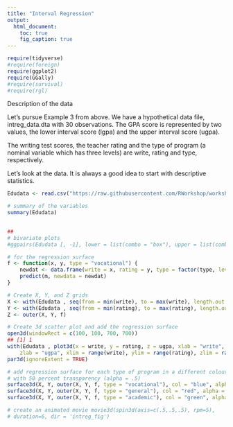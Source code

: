 ```yaml
---
title: "Interval Regression"
output:
  html_document:
    toc: true
    fig_caption: true
---
```


```r
require(tidyverse)
#require(foreign)
require(ggplot2)
require(GGally)
#require(survival)
#require(rgl)

```


Description of the data

Let’s pursue Example 3 from above. We have a hypothetical data file, intreg_data.dta with 30 observations. The GPA score is represented by two values, the lower interval score (lgpa) and the upper interval score (ugpa). 

The writing test scores, the teacher rating and the type of program (a nominal variable which has three levels) are write, rating and type, respectively. 

Let’s look at the data. It is always a good idea to start with descriptive statistics.


```r
Edudata <- read.csv("https://raw.githubusercontent.com/RWorkshop/workshopdatasets/master/ggplot2/Education.csv")

```


```r

# summary of the variables
summary(Edudata)
               

```



```r
## 
# bivariate plots
#ggpairs(Edudata [, -1], lower = list(combo = "box"), upper = list(combo = "blank"))
```




```r
# for the regression surface
f <- function(x, y, type = "vocational") {
    newdat <- data.frame(write = x, rating = y, type = factor(type, levels = levels(Edudata$type)))
    predict(m, newdata = newdat)
}

# Create X, Y, and Z grids
X <- with(Edudata , seq(from = min(write), to = max(write), length.out = 10))
Y <- with(Edudata , seq(from = min(rating), to = max(rating), length.out = 10))
Z <- outer(X, Y, f)


```


```r
# Create 3d scatter plot and add the regression surface
open3d(windowRect = c(100, 100, 700, 700))
## [1] 1
with(Edudata , plot3d(x = write, y = rating, z = ugpa, xlab = "write", ylab = "rating", 
    zlab = "ugpa", xlim = range(write), ylim = range(rating), zlim = range(ugpa)))
par3d(ignoreExtent = TRUE)


```


```r
# add regression surface for each type of program in a different colour
# with 50 percent transparency (alpha = .5)
surface3d(X, Y, outer(X, Y, f, type = "vocational"), col = "blue", alpha = 0.5)
surface3d(X, Y, outer(X, Y, f, type = "general"), col = "red", alpha = 0.5)
surface3d(X, Y, outer(X, Y, f, type = "academic"), col = "green", alpha = 0.5)

# create an animated movie movie3d(spin3d(axis=c(.5,.5,.5), rpm=5),
# duration=6, dir = 'intreg_fig')
```
